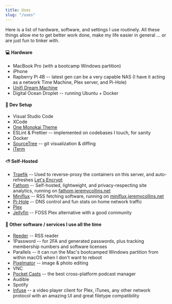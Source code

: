 ```yaml
---
title: Uses
slug: "/uses"
---
```


Here is a list of hardware, software, and settings I use routinely. All these things allow me to get better work done, make my life easier in general ... or are just fun to tinker with.

#### 💻 Hardware
* MacBook Pro (with a bootcamp Windows partition)
* iPhone
* Rapberry Pi 4B -- latest gen can be a very capable NAS (I have it acting as a network Time Machine, Plex server, and Pi-Hole)
* [Unifi Dream Machine](https://store.ui.com/products/unifi-dream-machine)
* Digital Ocean Droplet -- running Ubuntu + Docker

#### 🧩 Dev Setup 
* Visual Studio Code
* XCode
* [One Monokai Theme](https://marketplace.visualstudio.com/items?itemName=azemoh.one-monokai)
* ESLint & Prettier -- implemented on codebases I touch, for sanity
* Docker
* [SourceTree](https://www.sourcetreeapp.com/) -- git visualization & diffing
* [iTerm](https://www.iterm2.com/)

#### ⛅️ Self-Hosted
* [Traefik](https://containo.us/traefik/) -- Used to reverse-proxy the containers on this server, and auto-refreshes [Let's Encrypt](https://letsencrypt.org)
* [Fathom](https://usefathom.com) -- Self-hosted, lightweight, and privacy-respecting site analytics, running on [fathom.jeremycollins.net](https://fathom.jeremycollins.net)
* [Miniflux](https://miniflux.app/) -- RSS fetching software, running on [miniflux.jeremycollins.net](https://miniflux.jeremycollins.net)
* [Pi-Hole](https://pi-hole.net/) -- DNS control and fun stats on home network traffic
* [Plex](https://www.plex.tv/)
* [Jellyfin](https://jellyfin.org/) -- FOSS Plex alternative with a good community

#### 🎒 Other software / services I use all the time
* [Reeder](https://reederapp.com/) -- RSS reader
* 1Password -- for 2FA and generated passwords, plus tracking membership numbers and software licenses
* Parallels -- it can run the Mac's bootcamped Windows partition from within macOS when I don't want to reboot
* [Pixelmator](https://www.pixelmator.com/) -- image & photo editing
* VNC
* [Pocket Casts](https://www.pocketcasts.com/) -- the best cross-platform podcast manager
* Audible
* Spotify
* [Infuse](https://firecore.com/infuse) -- a video player client for Plex, iTunes, any other network protocol with an amazing UI and great filetype compatibility